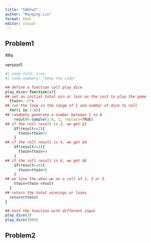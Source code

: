```yaml
---
title: "506hw2"
author: "Manqing Lin"
format: html
editor: visual
---
```


## Problem1

##a

version1:

```r
#| code-fold: true
#| code-summary: "Show the code"

## define a function call play_dice
play_dice<-function(x){
## set an initial total win or loss as the cost to play the game
  ttwin<--2*x
## run the loop in the range of 1 and number of dice to roll
  for(i in 1:x){
## randomly generate a number between 1 to 6
    result<-sample(1:6, 1, replace=TRUE)
## if the roll result is 2, we get $2
    if(result==2){
      ttwin=ttwin+2
    }
## if the roll result is 4, we get $4
    if(result==4){
      ttwin=ttwin+4
    }
## if the roll result is 6, we get $6
    if(result==6){
      ttwin=ttwin+6
    }
## we lose the when we on a roll of 1, 3 or 5
    ttwin=ttwin-result
  }
## return the total winnings or loses
  return(ttwin)
}

## test the function with different input
play_dice(3)
play_dice(3000)
```

## Problem2
